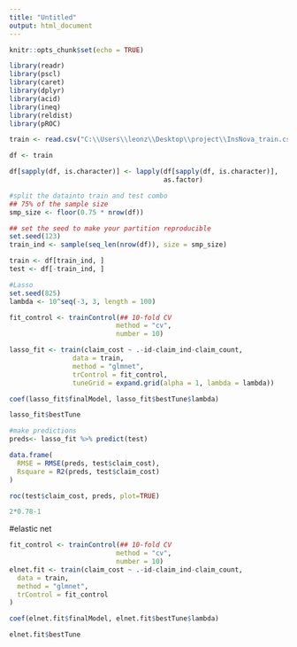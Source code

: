---
title: "Untitled"
output: html_document
---

```{r setup, include=FALSE}
knitr::opts_chunk$set(echo = TRUE)
```


```{r}
library(readr)
library(pscl)
library(caret)
library(dplyr)
library(acid)
library(ineq)
library(reldist)
library(pROC)

```

```{r}
train <- read.csv("C:\\Users\\leonz\\Desktop\\project\\InsNova_train.csv")

df <- train
```

```{r}
df[sapply(df, is.character)] <- lapply(df[sapply(df, is.character)], 
                                       as.factor)
```

```{r}
#split the datainto train and test combo
## 75% of the sample size
smp_size <- floor(0.75 * nrow(df))

## set the seed to make your partition reproducible
set.seed(123)
train_ind <- sample(seq_len(nrow(df)), size = smp_size)

train <- df[train_ind, ]
test <- df[-train_ind, ]

```


```{r}
#Lasso
set.seed(825)
lambda <- 10^seq(-3, 3, length = 100)

fit_control <- trainControl(## 10-fold CV
                           method = "cv",
                           number = 10)

lasso_fit <- train(claim_cost ~ .-id-claim_ind-claim_count, 
                data = train, 
                method = "glmnet",
                trControl = fit_control,
                tuneGrid = expand.grid(alpha = 1, lambda = lambda))

```


```{r}
coef(lasso_fit$finalModel, lasso_fit$bestTune$lambda)
```
```{r}
lasso_fit$bestTune
```

```{r}
#make predictions
preds<- lasso_fit %>% predict(test)
```


```{r}
data.frame(
  RMSE = RMSE(preds, test$claim_cost),
  Rsquare = R2(preds, test$claim_cost)
)
```


```{r}
roc(test$claim_cost, preds, plot=TRUE)
```


```{r}
2*0.78-1
```


#elastic net
```{r}
fit_control <- trainControl(## 10-fold CV
                           method = "cv",
                           number = 10)
elnet.fit <- train(claim_cost ~ .-id-claim_ind-claim_count,
  data = train,
  method = "glmnet",
  trControl = fit_control
)

```


```{r}
coef(elnet.fit$finalModel, elnet.fit$bestTune$lambda)
```


```{r}
elnet.fit$bestTune
```
